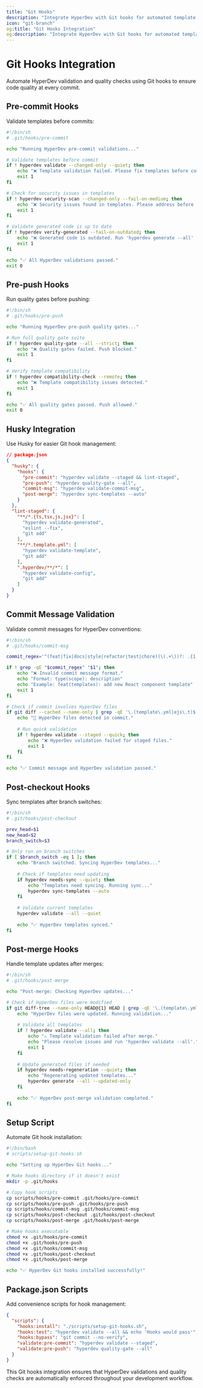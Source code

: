 ```yaml
---
title: "Git Hooks"
description: "Integrate HyperDev with Git hooks for automated template validation and quality checks."
icon: "git-branch"
og:title: "Git Hooks Integration"
og:description: "Integrate HyperDev with Git hooks for automated template validation and quality checks."
---
```


# Git Hooks Integration

Automate HyperDev validation and quality checks using Git hooks to ensure code quality at every commit.

## Pre-commit Hooks

Validate templates before commits:

```bash
#!/bin/sh
# .git/hooks/pre-commit

echo "Running HyperDev pre-commit validations..."

# Validate templates before commit
if ! hyperdev validate --changed-only --quiet; then
    echo "❌ Template validation failed. Please fix templates before committing."
    exit 1
fi

# Check for security issues in templates
if ! hyperdev security-scan --changed-only --fail-on-medium; then
    echo "❌ Security issues found in templates. Please address before committing."
    exit 1
fi

# Validate generated code is up to date
if ! hyperdev verify-generated --fail-on-outdated; then
    echo "❌ Generated code is outdated. Run 'hyperdev generate --all' to update."
    exit 1
fi

echo "✅ All HyperDev validations passed."
exit 0
```

## Pre-push Hooks

Run quality gates before pushing:

```bash
#!/bin/sh
# .git/hooks/pre-push

echo "Running HyperDev pre-push quality gates..."

# Run full quality gate suite
if ! hyperdev quality-gate --all --strict; then
    echo "❌ Quality gates failed. Push blocked."
    exit 1
fi

# Verify template compatibility
if ! hyperdev compatibility-check --remote; then
    echo "❌ Template compatibility issues detected."
    exit 1
fi

echo "✅ All quality gates passed. Push allowed."
exit 0
```

## Husky Integration

Use Husky for easier Git hook management:

```json
// package.json
{
  "husky": {
    "hooks": {
      "pre-commit": "hyperdev validate --staged && lint-staged",
      "pre-push": "hyperdev quality-gate --all",
      "commit-msg": "hyperdev validate-commit-msg",
      "post-merge": "hyperdev sync-templates --auto"
    }
  },
  "lint-staged": {
    "**/*.{ts,tsx,js,jsx}": [
      "hyperdev validate-generated",
      "eslint --fix",
      "git add"
    ],
    "**/*.template.yml": [
      "hyperdev validate-template",
      "git add"
    ],
    ".hyperdev/**/*": [
      "hyperdev validate-config",
      "git add"
    ]
  }
}
```

## Commit Message Validation

Validate commit messages for HyperDev conventions:

```bash
#!/bin/sh
# .git/hooks/commit-msg

commit_regex='^(feat|fix|docs|style|refactor|test|chore)(\(.+\))?: .{1,50}'

if ! grep -qE "$commit_regex" "$1"; then
    echo "❌ Invalid commit message format."
    echo "Format: type(scope): description"
    echo "Example: feat(templates): add new React component template"
    exit 1
fi

# Check if commit involves HyperDev files
if git diff --cached --name-only | grep -qE '\.(template\.yml|ejs\.t)$|^\.hyperdev/'; then
    echo "📝 HyperDev files detected in commit."
    
    # Run quick validation
    if ! hyperdev validate --staged --quick; then
        echo "❌ HyperDev validation failed for staged files."
        exit 1
    fi
fi

echo "✅ Commit message and HyperDev validation passed."
```

## Post-checkout Hooks

Sync templates after branch switches:

```bash
#!/bin/sh
# .git/hooks/post-checkout

prev_head=$1
new_head=$2
branch_switch=$3

# Only run on branch switches
if [ $branch_switch -eq 1 ]; then
    echo "Branch switched. Syncing HyperDev templates..."
    
    # Check if templates need updating
    if hyperdev needs-sync --quiet; then
        echo "Templates need syncing. Running sync..."
        hyperdev sync-templates --auto
    fi
    
    # Validate current templates
    hyperdev validate --all --quiet
    
    echo "✅ HyperDev templates synced."
fi
```

## Post-merge Hooks

Handle template updates after merges:

```bash
#!/bin/sh
# .git/hooks/post-merge

echo "Post-merge: Checking HyperDev updates..."

# Check if HyperDev files were modified
if git diff-tree --name-only HEAD@{1} HEAD | grep -qE '\.(template\.yml|ejs\.t)$|^\.hyperdev/'; then
    echo "HyperDev files were updated. Running validation..."
    
    # Validate all templates
    if ! hyperdev validate --all; then
        echo "⚠️ Template validation failed after merge."
        echo "Please resolve issues and run 'hyperdev validate --all'."
        exit 1
    fi
    
    # Update generated files if needed
    if hyperdev needs-regeneration --quiet; then
        echo "Regenerating updated templates..."
        hyperdev generate --all --updated-only
    fi
    
    echo "✅ HyperDev post-merge validation completed."
fi
```

## Setup Script

Automate Git hook installation:

```bash
#!/bin/bash
# scripts/setup-git-hooks.sh

echo "Setting up HyperDev Git hooks..."

# Make hooks directory if it doesn't exist
mkdir -p .git/hooks

# Copy hook scripts
cp scripts/hooks/pre-commit .git/hooks/pre-commit
cp scripts/hooks/pre-push .git/hooks/pre-push
cp scripts/hooks/commit-msg .git/hooks/commit-msg
cp scripts/hooks/post-checkout .git/hooks/post-checkout
cp scripts/hooks/post-merge .git/hooks/post-merge

# Make hooks executable
chmod +x .git/hooks/pre-commit
chmod +x .git/hooks/pre-push
chmod +x .git/hooks/commit-msg
chmod +x .git/hooks/post-checkout
chmod +x .git/hooks/post-merge

echo "✅ HyperDev Git hooks installed successfully!"
```

## Package.json Scripts

Add convenience scripts for hook management:

```json
{
  "scripts": {
    "hooks:install": "./scripts/setup-git-hooks.sh",
    "hooks:test": "hyperdev validate --all && echo 'Hooks would pass'",
    "hooks:bypass": "git commit --no-verify",
    "validate:pre-commit": "hyperdev validate --staged",
    "validate:pre-push": "hyperdev quality-gate --all"
  }
}
```

This Git hooks integration ensures that HyperDev validations and quality checks are automatically enforced throughout your development workflow.